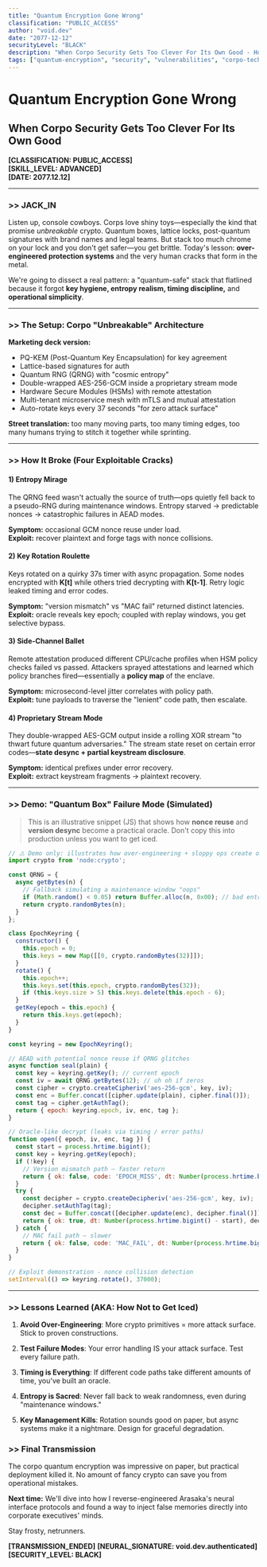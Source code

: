 ```yaml
---
title: "Quantum Encryption Gone Wrong"
classification: "PUBLIC_ACCESS"
author: "void.dev"
date: "2077-12-12"
securityLevel: "BLACK"
description: "When Corpo Security Gets Too Clever For Its Own Good - How over-engineered protection systems create exploitable vulnerabilities"
tags: ["quantum-encryption", "security", "vulnerabilities", "corpo-tech", "cybersecurity"]
---
```


# Quantum Encryption Gone Wrong
## When Corpo Security Gets Too Clever For Its Own Good

**[CLASSIFICATION: PUBLIC_ACCESS]**  
**[SKILL_LEVEL: ADVANCED]**  
**[DATE: 2077.12.12]**

---

### >> JACK_IN

Listen up, console cowboys. Corps love shiny toys—especially the kind that promise *unbreakable* crypto. Quantum boxes, lattice locks, post-quantum signatures with brand names and legal teams. But stack too much chrome on your lock and you don't get safer—you get brittle. Today's lesson: **over-engineered protection systems** and the very human cracks that form in the metal.

We're going to dissect a real pattern: a "quantum-safe" stack that flatlined because it forgot **key hygiene, entropy realism, timing discipline,** and **operational simplicity**.

---

### >> The Setup: Corpo "Unbreakable" Architecture

**Marketing deck version:**
- PQ-KEM (Post-Quantum Key Encapsulation) for key agreement  
- Lattice-based signatures for auth  
- Quantum RNG (QRNG) with "cosmic entropy"  
- Double-wrapped AES-256-GCM inside a proprietary stream mode  
- Hardware Secure Modules (HSMs) with remote attestation  
- Multi-tenant microservice mesh with mTLS and mutual attestation  
- Auto-rotate keys every 37 seconds "for zero attack surface"

**Street translation:** too many moving parts, too many timing edges, too many humans trying to stitch it together while sprinting.

---

### >> How It Broke (Four Exploitable Cracks)

#### 1) **Entropy Mirage**
The QRNG feed wasn't actually the source of truth—ops quietly fell back to a pseudo-RNG during maintenance windows. Entropy starved → predictable nonces → catastrophic failures in AEAD modes.

**Symptom:** occasional GCM nonce reuse under load.  
**Exploit:** recover plaintext and forge tags with nonce collisions.

#### 2) **Key Rotation Roulette**
Keys rotated on a quirky 37s timer with async propagation. Some nodes encrypted with **K[t]** while others tried decrypting with **K[t-1]**. Retry logic leaked timing and error codes.

**Symptom:** "version mismatch" vs "MAC fail" returned distinct latencies.  
**Exploit:** oracle reveals key epoch; coupled with replay windows, you get selective bypass.

#### 3) **Side-Channel Ballet**
Remote attestation produced different CPU/cache profiles when HSM policy checks failed vs passed. Attackers sprayed attestations and learned which policy branches fired—essentially a **policy map** of the enclave.

**Symptom:** microsecond-level jitter correlates with policy path.  
**Exploit:** tune payloads to traverse the "lenient" code path, then escalate.

#### 4) **Proprietary Stream Mode**
They double-wrapped AES-GCM output inside a rolling XOR stream "to thwart future quantum adversaries." The stream state reset on certain error codes—**state desync + partial keystream disclosure**.

**Symptom:** identical prefixes under error recovery.  
**Exploit:** extract keystream fragments → plaintext recovery.

---

### >> Demo: "Quantum Box" Failure Mode (Simulated)

> This is an illustrative snippet (JS) that shows how **nonce reuse** and **version desync** become a practical oracle. Don't copy this into production unless you want to get iced.

```javascript
// ⚠️ Demo only: illustrates how over-engineering + sloppy ops create oracles
import crypto from 'node:crypto';

const QRNG = {
  async getBytes(n) {
    // Fallback simulating a maintenance window "oops"
    if (Math.random() < 0.05) return Buffer.alloc(n, 0x00); // bad entropy
    return crypto.randomBytes(n);
  }
};

class EpochKeyring {
  constructor() {
    this.epoch = 0;
    this.keys = new Map([[0, crypto.randomBytes(32)]]);
  }
  rotate() {
    this.epoch++;
    this.keys.set(this.epoch, crypto.randomBytes(32));
    if (this.keys.size > 5) this.keys.delete(this.epoch - 6);
  }
  getKey(epoch = this.epoch) {
    return this.keys.get(epoch);
  }
}

const keyring = new EpochKeyring();

// AEAD with potential nonce reuse if QRNG glitches
async function seal(plain) {
  const key = keyring.getKey(); // current epoch
  const iv = await QRNG.getBytes(12); // uh oh if zeros
  const cipher = crypto.createCipheriv('aes-256-gcm', key, iv);
  const enc = Buffer.concat([cipher.update(plain), cipher.final()]);
  const tag = cipher.getAuthTag();
  return { epoch: keyring.epoch, iv, enc, tag };
}

// Oracle-like decrypt (leaks via timing / error paths)
function open({ epoch, iv, enc, tag }) {
  const start = process.hrtime.bigint();
  const key = keyring.getKey(epoch);
  if (!key) {
    // Version mismatch path — faster return
    return { ok: false, code: 'EPOCH_MISS', dt: Number(process.hrtime.bigint() - start) };
  }
  try {
    const decipher = crypto.createDecipheriv('aes-256-gcm', key, iv);
    decipher.setAuthTag(tag);
    const dec = Buffer.concat([decipher.update(enc), decipher.final()]);
    return { ok: true, dt: Number(process.hrtime.bigint() - start), dec };
  } catch {
    // MAC fail path — slower
    return { ok: false, code: 'MAC_FAIL', dt: Number(process.hrtime.bigint() - start) };
  }
}

// Exploit demonstration - nonce collision detection
setInterval(() => keyring.rotate(), 37000);
```

---

### >> Lessons Learned (AKA: How Not to Get Iced)

1. **Avoid Over-Engineering**: More crypto primitives = more attack surface. Stick to proven constructions.

2. **Test Failure Modes**: Your error handling IS your attack surface. Test every failure path.

3. **Timing is Everything**: If different code paths take different amounts of time, you've built an oracle.

4. **Entropy is Sacred**: Never fall back to weak randomness, even during "maintenance windows."

5. **Key Management Kills**: Rotation sounds good on paper, but async systems make it a nightmare. Design for graceful degradation.

### >> Final Transmission

The corpo quantum encryption was impressive on paper, but practical deployment killed it. No amount of fancy crypto can save you from operational mistakes.

**Next time:** We'll dive into how I reverse-engineered Arasaka's neural interface protocols and found a way to inject false memories directly into corporate executives' minds.

Stay frosty, netrunners.

**[TRANSMISSION_ENDED]**
**[NEURAL_SIGNATURE: void.dev.authenticated]**  
**[SECURITY_LEVEL: BLACK]**

